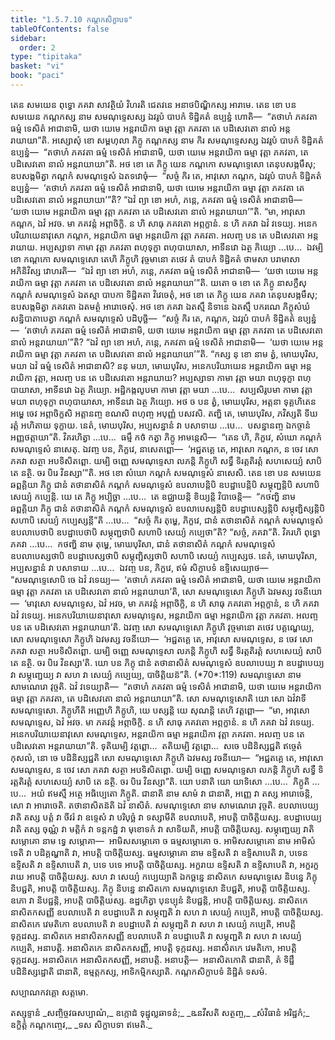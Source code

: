 ```yaml
---
title: "1.5.7.10 កណ្ដកសិក្ខាបទ"
tableOfContents: false
sidebar:
  order: 2
type: "tipitaka"
basket: "vi"
book: "paci"
---
```



<DynamicBreadcrumb />

<Division number="428" book="paci">

<Paragraph number="1279" book="paci">
តេន សមយេន ពុទ្ធោ ភគវា សាវត្ថិយំ វិហរតិ ជេតវនេ អនាថបិណ្ឌិកស្ស អារាមេ. តេន ខោ បន សមយេន កណ្ដកស្ស នាម សមណុទ្ទេសស្ស ឯវរូបំ បាបកំ ទិដ្ឋិគតំ ឧប្បន្នំ ហោតិ—  “តថាហំ ភគវតា ធម្មំ ទេសិតំ អាជានាមិ, យថា យេមេ អន្តរាយិកា ធម្មា វុត្តា ភគវតា តេ បដិសេវតោ នាលំ អន្តរាយាយា”តិ. អស្សោសុំ ខោ សម្ពហុលា ភិក្ខូ កណ្ដកស្ស នាម កិរ សមណុទ្ទេសស្ស ឯវរូបំ បាបកំ ទិដ្ឋិគតំ ឧប្បន្នំ—  “តថាហំ ភគវតា ធម្មំ ទេសិតំ អាជានាមិ, យថា យេមេ អន្តរាយិកា ធម្មា វុត្តា ភគវតា, តេ បដិសេវតោ នាលំ អន្តរាយាយា”តិ. អថ ខោ តេ ភិក្ខូ យេន កណ្ដកោ សមណុទ្ទេសោ តេនុបសង្កមឹសុ; ឧបសង្កមិត្វា កណ្ដកំ សមណុទ្ទេសំ ឯតទវោចុំ—  “សច្ចំ កិរ តេ, អាវុសោ កណ្ដក, ឯវរូបំ បាបកំ ទិដ្ឋិគតំ ឧប្បន្នំ—  ‘តថាហំ ភគវតា ធម្មំ ទេសិតំ អាជានាមិ, យថា យេមេ អន្តរាយិកា ធម្មា វុត្តា ភគវតា តេ បដិសេវតោ នាលំ អន្តរាយាយា’”តិ? “ឯវំ ព្យា ខោ អហំ, ភន្តេ, ភគវតា ធម្មំ ទេសិតំ អាជានាមិ—  ‘យថា យេមេ អន្តរាយិកា ធម្មា វុត្តា ភគវតា តេ បដិសេវតោ នាលំ អន្តរាយាយា’”តិ.
</Paragraph>

<Paragraph number="1280" book="paci">
“មា, អាវុសោ កណ្ដក, ឯវំ អវច. មា ភគវន្តំ អព្ភាចិក្ខិ. ន ហិ សាធុ ភគវតោ អព្ភក្ខានំ. ន ហិ ភគវា ឯវំ វទេយ្យ. អនេកបរិយាយេនាវុសោ កណ្ដក, អន្តរាយិកា ធម្មា អន្តរាយិកា វុត្តា ភគវតា. អលញ្ច បន តេ បដិសេវតោ អន្តរាយាយ. អប្បស្សាទា កាមា វុត្តា ភគវតា ពហុទុក្ខា ពហុបាយាសា, អាទីនវោ ឯត្ថ ភិយ្យោ …បេ…  ឯវម្បិ ខោ កណ្ដកោ សមណុទ្ទេសោ តេហិ ភិក្ខូហិ វុច្ចមានោ តថេវ តំ បាបកំ ទិដ្ឋិគតំ ថាមសា បរាមាសា អភិនិវិស្ស វោហរតិ—  “ឯវំ ព្យា ខោ អហំ, ភន្តេ, ភគវតា ធម្មំ ទេសិតំ អាជានាមិ—  ‘យថា យេមេ អន្តរាយិកា ធម្មា វុត្តា ភគវតា តេ បដិសេវតោ នាលំ អន្តរាយាយា’”តិ.
</Paragraph>

<Paragraph number="1281" book="paci">
យតោ ច ខោ តេ ភិក្ខូ នាសក្ខឹសុ កណ្ដកំ សមណុទ្ទេសំ ឯតស្មា បាបកា ទិដ្ឋិគតា វិវេចេតុំ, អថ ខោ តេ ភិក្ខូ យេន ភគវា តេនុបសង្កមឹសុ; ឧបសង្កមិត្វា ភគវតោ ឯតមត្ថំ អារោចេសុំ. អថ ខោ ភគវា ឯតស្មឹ និទានេ ឯតស្មឹ បករណេ ភិក្ខុសំឃំ សន្និបាតាបេត្វា កណ្ដកំ សមណុទ្ទេសំ បដិបុច្ឆិ—  “សច្ចំ កិរ តេ, កណ្ដក, ឯវរូបំ បាបកំ ទិដ្ឋិគតំ ឧប្បន្នំ—  ‘តថាហំ ភគវតា ធម្មំ ទេសិតំ អាជានាមិ, យថា យេមេ អន្តរាយិកា ធម្មា វុត្តា ភគវតា តេ បដិសេវតោ នាលំ អន្តរាយាយា’”តិ? “ឯវំ ព្យា ខោ អហំ, ភន្តេ, ភគវតា ធម្មំ ទេសិតំ អាជានាមិ—  ‘យថា យេមេ អន្តរាយិកា ធម្មា វុត្តា ភគវតា តេ បដិសេវតោ នាលំ អន្តរាយាយា’”តិ.
</Paragraph>

<Paragraph number="1282" book="paci">
“កស្ស នុ ខោ នាម ត្វំ, មោឃបុរិស, មយា ឯវំ ធម្មំ ទេសិតំ អាជានាសិ? ននុ មយា, មោឃបុរិស, អនេកបរិយាយេន អន្តរាយិកា ធម្មា អន្តរាយិកា វុត្តា, អលញ្ច បន តេ បដិសេវតោ អន្តរាយាយ? អប្បស្សាទា កាមា វុត្តា មយា ពហុទុក្ខា ពហុបាយាសា, អាទីនវោ ឯត្ថ ភិយ្យោ. អដ្ឋិកង្កលូបមា កាមា វុត្តា មយា …បេ…  សប្បសិរូបមា កាមា វុត្តា មយា ពហុទុក្ខា ពហុបាយាសា, អាទីនវោ ឯត្ថ ភិយ្យោ. អថ ច បន ត្វំ, មោឃបុរិស, អត្តនា ទុគ្គហិតេន អម្ហេ ចេវ អព្ភាចិក្ខសិ អត្តានញ្ច ខណសិ ពហុញ្ច អបុញ្ញំ បសវសិ. តញ្ហិ តេ, មោឃបុរិស, ភវិស្សតិ ទីឃរត្តំ អហិតាយ ទុក្ខាយ. នេតំ, មោឃបុរិស, អប្បសន្នានំ វា បសាទាយ …បេ…  បសន្នានញ្ច ឯកច្ចានំ អញ្ញថត្តាយា”តិ. វិគរហិត្វា …បេ…  ធម្មឹ កថំ កត្វា ភិក្ខូ អាមន្តេសិ—  “តេន ហិ, ភិក្ខវេ, សំឃោ កណ្ដកំ សមណុទ្ទេសំ នាសេតុ. ឯវញ្ច បន, ភិក្ខវេ, នាសេតព្ពោ—  ‘អជ្ជតគ្គេ តេ, អាវុសោ កណ្ដក, ន ចេវ សោ ភគវា សត្ថា អបទិសិតព្ពោ. យម្បិ ចញ្ញេ សមណុទ្ទេសា លភន្តិ ភិក្ខូហិ សទ្ធឹ ទិរត្តតិរត្តំ សហសេយ្យំ សាបិ តេ នត្ថិ. ចរ បិរេ វិនស្សា’”តិ. អថ ខោ សំឃោ កណ្ដកំ សមណុទ្ទេសំ នាសេសិ.
</Paragraph>

<Paragraph number="1283" book="paci">
តេន ខោ បន សមយេន ឆព្ពគ្គិយា ភិក្ខូ ជានំ តថានាសិតំ កណ្ដកំ សមណុទ្ទេសំ ឧបលាបេន្តិបិ ឧបដ្ឋាបេន្តិបិ សម្ភុញ្ជន្តិបិ សហាបិ សេយ្យំ កប្បេន្តិ. យេ តេ ភិក្ខូ អប្បិច្ឆា …បេ…  តេ ឧជ្ឈាយន្តិ ខិយ្យន្តិ វិបាចេន្តិ—  “កថញ្ហិ នាម ឆព្ពគ្គិយា ភិក្ខូ ជានំ តថានាសិតំ កណ្ដកំ សមណុទ្ទេសំ ឧបលាបេស្សន្តិបិ ឧបដ្ឋាបេស្សន្តិបិ សម្ភុញ្ជិស្សន្តិបិ សហាបិ សេយ្យំ កប្បេស្សន្តី”តិ …បេ…  “សច្ចំ កិរ តុម្ហេ, ភិក្ខវេ, ជានំ តថានាសិតំ កណ្ដកំ សមណុទ្ទេសំ ឧបលាបេថាបិ ឧបដ្ឋាបេថាបិ សម្ភុញ្ជថាបិ សហាបិ សេយ្យំ កប្បេថា”តិ? “សច្ចំ, ភគវា”តិ. វិគរហិ ពុទ្ធោ ភគវា …បេ…  កថញ្ហិ នាម តុម្ហេ, មោឃបុរិសា, ជានំ តថានាសិតំ កណ្ដកំ សមណុទ្ទេសំ ឧបលាបេស្សថាបិ ឧបដ្ឋាបេស្សថាបិ សម្ភុញ្ជិស្សថាបិ សហាបិ សេយ្យំ កប្បេស្សថ. នេតំ, មោឃបុរិសា, អប្បសន្នានំ វា បសាទាយ …បេ…  ឯវញ្ច បន, ភិក្ខវេ, ឥមំ សិក្ខាបទំ ឧទ្ទិសេយ្យាថ—
</Paragraph>

</Division>
<Division number="429" book="paci">

<Paragraph number="1284" book="paci">
<Emphasis>“សមណុទ្ទេសោបិ ចេ ឯវំ វទេយ្យ—  ‘តថាហំ ភគវតា ធម្មំ ទេសិតំ អាជានាមិ, យថា យេមេ អន្តរាយិកា ធម្មា វុត្តា ភគវតា តេ បដិសេវតោ នាលំ អន្តរាយាយា’តិ, សោ សមណុទ្ទេសោ ភិក្ខូហិ ឯវមស្ស វចនីយោ—  ‘មាវុសោ សមណុទ្ទេស, ឯវំ អវច, មា ភគវន្តំ អព្ភាចិក្ខិ, ន ហិ សាធុ ភគវតោ អព្ភក្ខានំ, ន ហិ ភគវា ឯវំ វទេយ្យ. អនេកបរិយាយេនាវុសោ សមណុទ្ទេស, អន្តរាយិកា ធម្មា អន្តរាយិកា វុត្តា ភគវតា. អលញ្ច បន តេ បដិសេវតោ អន្តរាយាយា’តិ. ឯវញ្ច សោ សមណុទ្ទេសោ ភិក្ខូហិ វុច្ចមានោ តថេវ បគ្គណ្ហេយ្យ, សោ សមណុទ្ទេសោ ភិក្ខូហិ ឯវមស្ស វចនីយោ—  ‘អជ្ជតគ្គេ តេ, អាវុសោ សមណុទ្ទេស, ន ចេវ សោ ភគវា សត្ថា អបទិសិតព្ពោ. យម្បិ ចញ្ញេ សមណុទ្ទេសា លភន្តិ ភិក្ខូហិ សទ្ធឹ ទិរត្តតិរត្តំ សហសេយ្យំ សាបិ តេ នត្ថិ. ចរ បិរេ វិនស្សា’តិ. យោ បន ភិក្ខុ ជានំ តថានាសិតំ សមណុទ្ទេសំ ឧបលាបេយ្យ វា ឧបដ្ឋាបេយ្យ វា សម្ភុញ្ជេយ្យ វា សហ វា សេយ្យំ កប្បេយ្យ, បាចិត្តិយន៑”</Emphasis>តិ. (*70*:<Emphasis>119</Emphasis>)
</Paragraph>

</Division>
<Division number="430" book="paci">

<Paragraph number="1285" book="paci">
<Emphasis>សមណុទ្ទេសោ</Emphasis> នាម សាមណេរោ វុច្ចតិ.
</Paragraph>

<Paragraph number="1286" book="paci">
<Emphasis>ឯវំ វទេយ្យា</Emphasis>តិ—  “តថាហំ ភគវតា ធម្មំ ទេសិតំ អាជានាមិ, យថា យេមេ អន្តរាយិកា ធម្មា វុត្តា ភគវតា, តេ បដិសេវតោ នាលំ អន្តរាយាយា”តិ.
</Paragraph>

<Paragraph number="1287" book="paci">
<Emphasis>សោ សមណុទ្ទេសោ</Emphasis>តិ យោ សោ ឯវំវាទី សមណុទ្ទេសោ.
</Paragraph>

<Paragraph number="1288" book="paci">
<Emphasis>ភិក្ខូហី</Emphasis>តិ អញ្ញេហិ ភិក្ខូហិ, យេ បស្សន្តិ យេ សុណន្តិ តេហិ វត្តព្ពោ—  “មា, អាវុសោ សមណុទ្ទេស, ឯវំ អវច. មា ភគវន្តំ អព្ភាចិក្ខិ. ន ហិ សាធុ ភគវតោ អព្ភក្ខានំ. ន ហិ ភគវា ឯវំ វទេយ្យ. អនេកបរិយាយេនាវុសោ សមណុទ្ទេស, អន្តរាយិកា ធម្មា អន្តរាយិកា វុត្តា ភគវតា. អលញ្ច បន តេ បដិសេវតោ អន្តរាយាយា”តិ. ទុតិយម្បិ វត្តព្ពោ…  តតិយម្បិ វត្តព្ពោ…  សចេ បដិនិស្សជ្ជតិ ឥច្ចេតំ កុសលំ, នោ ចេ បដិនិស្សជ្ជតិ សោ សមណុទ្ទេសោ ភិក្ខូហិ ឯវមស្ស វចនីយោ—  “អជ្ជតគ្គេ តេ, អាវុសោ សមណុទ្ទេស, ន ចេវ សោ ភគវា សត្ថា អបទិសិតព្ពោ. យម្បិ ចញ្ញេ សមណុទ្ទេសា លភន្តិ ភិក្ខូហិ សទ្ធឹ ទិរត្តតិរត្តំ សហសេយ្យំ សាបិ តេ នត្ថិ. ចរ បិរេ វិនស្សា”តិ.
</Paragraph>

<Paragraph number="1289" book="paci">
<Emphasis>យោ បនា</Emphasis>តិ យោ យាទិសោ …បេ…  <Emphasis>ភិក្ខូ</Emphasis>តិ …បេ…  អយំ ឥមស្មឹ អត្ថេ អធិប្បេតោ ភិក្ខូតិ.
</Paragraph>

<Paragraph number="1290" book="paci">
<Emphasis>ជានាតិ</Emphasis> នាម សាមំ វា ជានាតិ, អញ្ញេ វា តស្ស អារោចេន្តិ, សោ វា អារោចេតិ.
</Paragraph>

<Paragraph number="1291" book="paci">
<Emphasis>តថានាសិតន៑</Emphasis>តិ ឯវំ នាសិតំ.
</Paragraph>

<Paragraph number="1292" book="paci">
<Emphasis>សមណុទ្ទេសោ</Emphasis> នាម សាមណេរោ វុច្ចតិ.
</Paragraph>

<Paragraph number="1293" book="paci">
<Emphasis>ឧបលាបេយ្យ វា</Emphasis>តិ តស្ស បត្តំ វា ចីវរំ វា ឧទ្ទេសំ វា បរិបុច្ឆំ វា ទស្សាមីតិ ឧបលាបេតិ, អាបត្តិ បាចិត្តិយស្ស.
</Paragraph>

<Paragraph number="1294" book="paci">
<Emphasis>ឧបដ្ឋាបេយ្យ វា</Emphasis>តិ តស្ស ចុណ្ណំ វា មត្តិកំ វា ទន្តកដ្ឋំ វា មុខោទកំ វា សាទិយតិ, អាបត្តិ បាចិត្តិយស្ស.
</Paragraph>

<Paragraph number="1295" book="paci">
<Emphasis>សម្ភុញ្ជេយ្យ វា</Emphasis>តិ សម្ភោគោ នាម ទ្វេ សម្ភោគា—  អាមិសសម្ភោគោ ច ធម្មសម្ភោគោ ច. <Emphasis>អាមិសសម្ភោគោ</Emphasis> នាម អាមិសំ ទេតិ វា បដិគ្គណ្ហាតិ វា, អាបត្តិ បាចិត្តិយស្ស. <Emphasis>ធម្មសម្ភោគោ</Emphasis> នាម ឧទ្ទិសតិ វា ឧទ្ទិសាបេតិ វា, បទេន ឧទ្ទិសតិ វា ឧទ្ទិសាបេតិ វា, បទេ បទេ អាបត្តិ បាចិត្តិយស្ស. អក្ខរាយ ឧទ្ទិសតិ វា ឧទ្ទិសាបេតិ វា, អក្ខរក្ខរាយ អាបត្តិ បាចិត្តិយស្ស.
</Paragraph>

<Paragraph number="1296" book="paci">
<Emphasis>សហ វា សេយ្យំ កប្បេយ្យា</Emphasis>តិ ឯកច្ឆន្នេ នាសិតកេ សមណុទ្ទេសេ និបន្នេ ភិក្ខុ និបជ្ជតិ, អាបត្តិ បាចិត្តិយស្ស. ភិក្ខុ និបន្នេ នាសិតកោ សមណុទ្ទេសោ និបជ្ជតិ, អាបត្តិ បាចិត្តិយស្ស. ឧភោ វា និបជ្ជន្តិ, អាបត្តិ បាចិត្តិយស្ស. ឧដ្ឋហិត្វា បុនប្បុនំ និបជ្ជន្តិ, អាបត្តិ បាចិត្តិយស្ស.
</Paragraph>

</Division>
<Division number="431" book="paci">

<Paragraph number="1297" book="paci">
នាសិតកេ នាសិតកសញ្ញី ឧបលាបេតិ វា ឧបដ្ឋាបេតិ វា សម្ភុញ្ជតិ វា សហ វា សេយ្យំ កប្បេតិ, អាបត្តិ បាចិត្តិយស្ស. នាសិតកេ វេមតិកោ ឧបលាបេតិ វា ឧបដ្ឋាបេតិ វា សម្ភុញ្ជតិ វា សហ វា សេយ្យំ កប្បេតិ, អាបត្តិ ទុក្កដស្ស. នាសិតកេ អនាសិតកសញ្ញី ឧបលាបេតិ វា ឧបដ្ឋាបេតិ វា សម្ភុញ្ជតិ វា សហ វា សេយ្យំ កប្បេតិ, អនាបត្តិ. អនាសិតកេ នាសិតកសញ្ញី, អាបត្តិ ទុក្កដស្ស. អនាសិតកេ វេមតិកោ, អាបត្តិ ទុក្កដស្ស. អនាសិតកេ អនាសិតកសញ្ញី, អនាបត្តិ.
</Paragraph>

</Division>
<Division number="432" book="paci">

<Paragraph number="1298" book="paci">
អនាបត្តិ—  អនាសិតកោតិ ជានាតិ, តំ ទិដ្ឋឹ បដិនិស្សដ្ឋោតិ ជានាតិ, ឧម្មត្តកស្ស, អាទិកម្មិកស្សាតិ.

</Paragraph>
</Division>

<Paragraph number="1299" type="center" book="paci">
កណ្ដកសិក្ខាបទំ និដ្ឋិតំ ទសមំ.

  
សប្បាណកវគ្គោ សត្តមោ.



</Paragraph>

<Paragraph number="1300" type="center" book="paci">
តស្សុទ្ទានំ


</Paragraph>

<Paragraph number="1301" book="paci">
_សញ្ចិច្ចវធសប្បាណំ,_  
ឧក្កោដំ ទុដ្ឋុល្លឆាទនំ;_  
_ឩនវីសតិ សត្ថញ្ច,_  
_សំវិធានំ អរិដ្ឋកំ;_  
ឧក្ខិត្តំ កណ្ដកញ្ចេវ,_  
_ទស សិក្ខាបទា ឥមេតិ._
</Paragraph>
